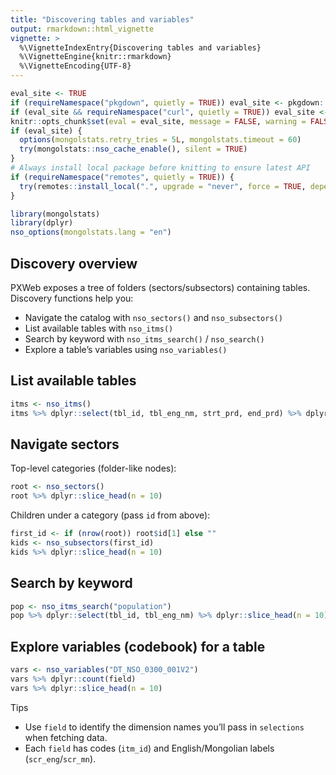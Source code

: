 ```yaml
---
title: "Discovering tables and variables"
output: rmarkdown::html_vignette
vignette: >
  %\VignetteIndexEntry{Discovering tables and variables}
  %\VignetteEngine{knitr::rmarkdown}
  %\VignetteEncoding{UTF-8}
---
```


```r
eval_site <- TRUE
if (requireNamespace("pkgdown", quietly = TRUE)) eval_site <- pkgdown::in_pkgdown()
if (eval_site && requireNamespace("curl", quietly = TRUE)) eval_site <- curl::has_internet()
knitr::opts_chunk$set(eval = eval_site, message = FALSE, warning = FALSE, error = TRUE)
if (eval_site) {
  options(mongolstats.retry_tries = 5L, mongolstats.timeout = 60)
  try(mongolstats::nso_cache_enable(), silent = TRUE)
}
# Always install local package before knitting to ensure latest API
if (requireNamespace("remotes", quietly = TRUE)) {
  try(remotes::install_local(".", upgrade = "never", force = TRUE, dependencies = FALSE), silent = TRUE)
}
```

```r
library(mongolstats)
library(dplyr)
nso_options(mongolstats.lang = "en")
```

## Discovery overview

PXWeb exposes a tree of folders (sectors/subsectors) containing tables. Discovery functions help you:

- Navigate the catalog with `nso_sectors()` and `nso_subsectors()`
- List available tables with `nso_itms()`
- Search by keyword with `nso_itms_search()` / `nso_search()`
- Explore a table’s variables using `nso_variables()`

## List available tables

```r
itms <- nso_itms()
itms %>% dplyr::select(tbl_id, tbl_eng_nm, strt_prd, end_prd) %>% dplyr::slice_head(n = 10)
```

## Navigate sectors

Top-level categories (folder-like nodes):

```r
root <- nso_sectors()
root %>% dplyr::slice_head(n = 10)
```

Children under a category (pass `id` from above):

```r
first_id <- if (nrow(root)) root$id[1] else ""
kids <- nso_subsectors(first_id)
kids %>% dplyr::slice_head(n = 10)
```

## Search by keyword

```r
pop <- nso_itms_search("population")
pop %>% dplyr::select(tbl_id, tbl_eng_nm) %>% dplyr::slice_head(n = 10)
```

## Explore variables (codebook) for a table

```r
vars <- nso_variables("DT_NSO_0300_001V2")
vars %>% dplyr::count(field)
vars %>% dplyr::slice_head(n = 10)
```

Tips

- Use `field` to identify the dimension names you’ll pass in `selections` when fetching data.
- Each `field` has codes (`itm_id`) and English/Mongolian labels (`scr_eng`/`scr_mn`).
